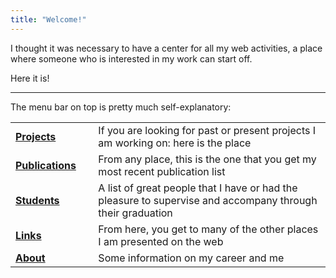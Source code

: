 ```yaml
---
title: "Welcome!"
---
```


I thought it was necessary to have a center for all my web activities, a place where someone who is interested in my work can start off.

Here it is!

------------------------------------------------------------------------

The menu bar on top is pretty much self-explanatory:

+---------------------------------------+------------------------------------------------------------------------------------------------------------+
| [**Projects**](projects.html)         | If you are looking for past or present projects I am working on: here is the place                         |
+---------------------------------------+------------------------------------------------------------------------------------------------------------+
| [**Publications**](publications.html) | From any place, this is the one that you get my most recent publication list                               |
+---------------------------------------+------------------------------------------------------------------------------------------------------------+
| [**Students**](students.html)         | A list of great people that I have or had the pleasure to supervise and accompany through their graduation |
+---------------------------------------+------------------------------------------------------------------------------------------------------------+
| [**Links**](links.html)               | From here, you get to many of the other places I am presented on the web                                   |
+---------------------------------------+------------------------------------------------------------------------------------------------------------+
| [**About**](about.html)               | Some information on my career and me                                                                       |
+---------------------------------------+------------------------------------------------------------------------------------------------------------+
